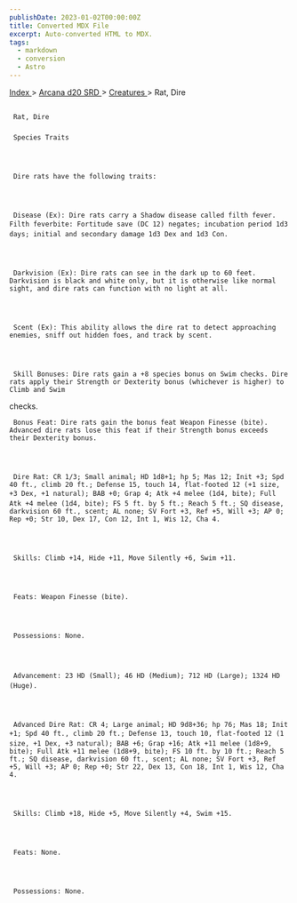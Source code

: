 ```yaml
---
publishDate: 2023-01-02T00:00:00Z
title: Converted MDX File
excerpt: Auto-converted HTML to MDX.
tags:
  - markdown
  - conversion
  - Astro
---
```


[
Index
](-index) >
[
Arcana d20 SRD
](arcana-d20-srd-index) >
[
Creatures
](arcana-d20-srd-creatures-index) > Rat, Dire

##

     Rat, Dire

###

     Species Traits




     Dire rats have the following traits:




     Disease (Ex): Dire rats carry a Shadow disease called filth fever. Filth feverbite: Fortitude save (DC 12) negates; incubation period 1d3 days; initial and secondary damage 1d3 Dex and 1d3 Con.




     Darkvision (Ex): Dire rats can see in the dark up to 60 feet. Darkvision is black and white only, but it is otherwise like normal sight, and dire rats can function with no light at all.




     Scent (Ex): This ability allows the dire rat to detect approaching enemies, sniff out hidden foes, and track by scent.




     Skill Bonuses: Dire rats gain a +8 species bonus on Swim checks. Dire rats apply their Strength or Dexterity bonus (whichever is higher) to Climb and Swim

checks.

     Bonus Feat: Dire rats gain the bonus feat Weapon Finesse (bite). Advanced dire rats lose this feat if their Strength bonus exceeds their Dexterity bonus.




     Dire Rat: CR 1/3; Small animal; HD 1d8+1; hp 5; Mas 12; Init +3; Spd 40 ft., climb 20 ft.; Defense 15, touch 14, flat-footed 12 (+1 size, +3 Dex, +1 natural); BAB +0; Grap 4; Atk +4 melee (1d4, bite); Full Atk +4 melee (1d4, bite); FS 5 ft. by 5 ft.; Reach 5 ft.; SQ disease, darkvision 60 ft., scent; AL none; SV Fort +3, Ref +5, Will +3; AP 0; Rep +0; Str 10, Dex 17, Con 12, Int 1, Wis 12, Cha 4.




     Skills: Climb +14, Hide +11, Move Silently +6, Swim +11.




     Feats: Weapon Finesse (bite).




     Possessions: None.




     Advancement: 23 HD (Small); 46 HD (Medium); 712 HD (Large); 1324 HD (Huge).




     Advanced Dire Rat: CR 4; Large animal; HD 9d8+36; hp 76; Mas 18; Init +1; Spd 40 ft., climb 20 ft.; Defense 13, touch 10, flat-footed 12 (1 size, +1 Dex, +3 natural); BAB +6; Grap +16; Atk +11 melee (1d8+9, bite); Full Atk +11 melee (1d8+9, bite); FS 10 ft. by 10 ft.; Reach 5 ft.; SQ disease, darkvision 60 ft., scent; AL none; SV Fort +3, Ref +5, Will +3; AP 0; Rep +0; Str 22, Dex 13, Con 18, Int 1, Wis 12, Cha 4.




     Skills: Climb +18, Hide +5, Move Silently +4, Swim +15.




     Feats: None.




     Possessions: None.
